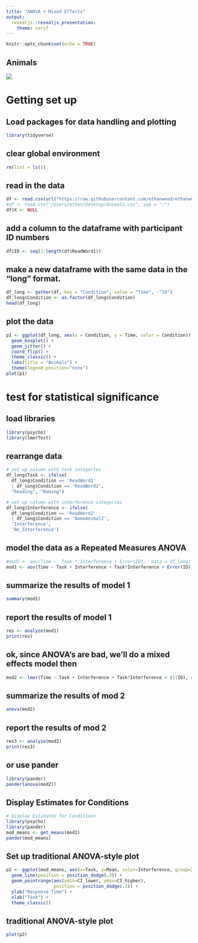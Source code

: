 ```yaml
---
title: "ANOVA + Mixed Effects"
output: 
  revealjs::revealjs_presentation:
    theme: serif
---
```



```r
knitr::opts_chunk$set(echo = TRUE)
```

## Animals

<img src="https://pix1000.files.wordpress.com/2015/05/ang2.jpg">



# Getting set up

## Load packages for data handling and plotting

```r
library(tidyverse)
```

## clear global environment
```r
rm(list = ls())
```

## read in the data
```r
df <- read.csv(url("https://raw.githubusercontent.com/ethanweed/ethanweed.github.io/master/r-tutorials/data/Animals.csv"), sep = ";")
#df <- read.csv("/Users/ethan/Desktop/Animals.csv", sep = ";")
df$X <- NULL
```

## add a column to the dataframe with participant ID numbers
```r
df$ID <- seq(1:length(df$ReadWord1))
```

## make a new dataframe with the same data in the "long" format.
```r
df_long <- gather(df, key = "Condition", value = "Time", -"ID")
df_long$Condition <- as.factor(df_long$Condition)
head(df_long)
```


## plot the data
```r
p1 <- ggplot(df_long, aes(x = Condition, y = Time, color = Condition)) +
  geom_boxplot() +
  geom_jitter() +
  coord_flip() +
  theme_classic() +
  labs(title = "Animals") +
  theme(legend.position="none")
plot(p1)
```

# test for statistical significance

## load libraries
```r
library(psycho)
library(lmerTest)
```

## rearrange data
```r
# set up column with task categories
df_long$Task <- ifelse(
  df_long$Condition == 'ReadWord1' 
  | df_long$Condition == 'ReadWord2', 
  "Reading", "Naming")

# set up column with interference categories
df_long$Interference <- ifelse(
  df_long$Condition == 'ReadWord2' 
  | df_long$Condition == 'NameAnimal2', 
  'Interference', 
  'No_Interference')
```

## model the data as a Repeated Measures ANOVA
```r
#mod1 <- aov(Time ~  Task * Interference + Error(ID),  data = df_long)
mod1 <- aov(Time ~ Task + Interference + Task*Interference + Error(ID), data = df_long)
```

## summarize the results of model 1
```r
summary(mod1)
```


## report the results of model 1
```r
res <- analyze(mod1)
print(res)
```


## ok, since ANOVA's are bad, we'll do a mixed effects model then
```r
mod2 <- lmer(Time ~ Task + Interference + Task*Interference + (1|ID), data=df_long)
```

## summarize the results of mod 2
```r
anova(mod2)
```

## report the results of mod 2
```r
res3 <- analyze(mod2)
print(res3)
```

## or use pander
```r
library(pander)
pander(anova(mod2))
```

## Display Estimates for Conditions
```r
# Display Estimates for Conditions
library(psycho)
library(pander)
mod_means <- get_means(mod2)
pander(mod_means)
```

## Set up traditional ANOVA-style plot
```r
p2 <- ggplot(mod_means, aes(x=Task, y=Mean, color=Interference, group=Interference)) +
  geom_line(position = position_dodge(.3)) +
  geom_pointrange(aes(ymin=CI_lower, ymax=CI_higher), 
                  position = position_dodge(.3)) +
  ylab("Response Time") +
  xlab("Task") +
  theme_classic()
```

## traditional ANOVA-style plot
```r
plot(p2)
```

